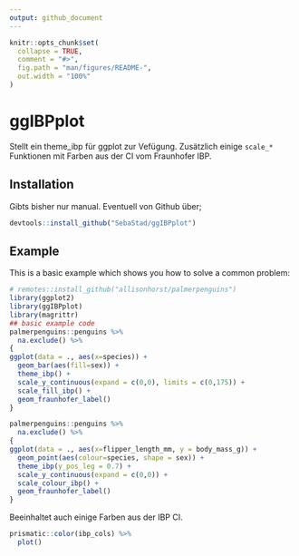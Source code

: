 ```yaml
---
output: github_document
---
```


<!-- README.md is generated from README.Rmd. Please edit that file -->

```r
knitr::opts_chunk$set(
  collapse = TRUE,
  comment = "#>",
  fig.path = "man/figures/README-",
  out.width = "100%"
)
```

# ggIBPplot

<!-- badges: start -->
<!-- badges: end -->

Stellt ein theme_ibp für ggplot zur Vefügung. Zusätzlich einige ```scale_*``` Funktionen mit Farben aus der CI vom Fraunhofer IBP.

## Installation

Gibts bisher nur manual. Eventuell von Github über;

``` r
devtools::install_github("SebaStad/ggIBPplot")
```

## Example

This is a basic example which shows you how to solve a common problem:

```r
# remotes::install_github("allisonhorst/palmerpenguins")
library(ggplot2)
library(ggIBPplot)
library(magrittr)
## basic example code
palmerpenguins::penguins %>% 
  na.exclude() %>% 
{
ggplot(data = ., aes(x=species)) +
  geom_bar(aes(fill=sex)) +
  theme_ibp() +
  scale_y_continuous(expand = c(0,0), limits = c(0,175)) +
  scale_fill_ibp() +
  geom_fraunhofer_label() 
}

palmerpenguins::penguins %>% 
  na.exclude() %>% 
{
ggplot(data = ., aes(x=flipper_length_mm, y = body_mass_g)) +
  geom_point(aes(colour=species, shape = sex)) +
  theme_ibp(y_pos_leg = 0.7) +
  scale_y_continuous(expand = c(0,0)) +
  scale_colour_ibp() +
  geom_fraunhofer_label() 
}

```
Beeinhaltet auch einige Farben aus der IBP CI.

```r
prismatic::color(ibp_cols) %>% 
  plot()
```
